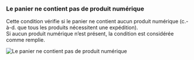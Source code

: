 ### Le panier ne contient pas de produit numérique

Cette condition vérifie si le panier ne contient aucun produit numérique (c.-à-d. que tous les produits nécessitent une expédition).  
Si aucun produit numérique n’est présent, la condition est considérée comme remplie.

<img
  src="/images/essentials/condition-sets/cart-has-no-digital-product.webp"
  alt="Le panier ne contient pas de produit numérique"
/>
